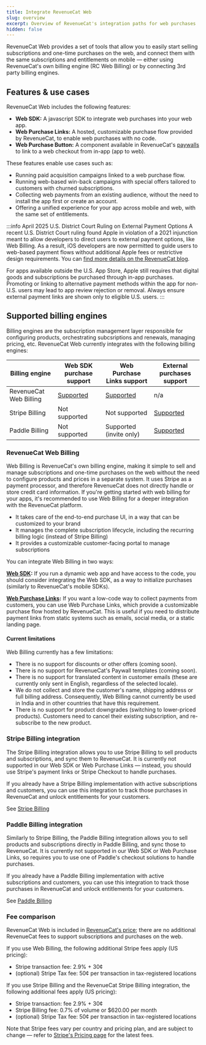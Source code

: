 ```yaml
---
title: Integrate RevenueCat Web
slug: overview
excerpt: Overview of RevenueCat's integration paths for web purchases
hidden: false
---
```


RevenueCat Web provides a set of tools that allow you to easily start selling subscriptions and one-time purchases on the web, and connect them with the same subscriptions and entitlements on mobile — either using RevenueCat's own billing engine (RC Web Billing) or by connecting 3rd party billing engines.

## Features & use cases

RevenueCat Web includes the following features:

- **Web SDK:** A javascript SDK to integrate web purchases into your web app.
- **Web Purchase Links:** A hosted, customizable purchase flow provided by RevenueCat, to enable web purchases with no code.
- **Web Purchase Button:** A component available in RevenueCat's [paywalls](/tools/paywalls) to link to a web checkout from in-app (app to web).

These features enable use cases such as:

- Running paid acquisition campaigns linked to a web purchase flow.
- Running web-based win-back campaigns with special offers tailored to customers with churned subscriptions.
- Collecting web payments from an existing audience, without the need to install the app first or create an account.
- Offering a unified experience for your app across mobile and web, with the same set of entitlements.

:::info April 2025 U.S. District Court Ruling on External Payment Options
A recent U.S. District Court ruling found Apple in violation of a 2021 injunction meant to allow developers to direct users to external payment options, like Web Billing. As a result, iOS developers are now permitted to guide users to web-based payment flows without additional Apple fees or restrictive design requirements. You can [find more details on the RevenueCat blog](https://revenuecat.com/blog/growth/introducing-web-paywall-buttons).

For apps available outside the U.S. App Store, Apple still requires that digital goods and subscriptions be purchased through in-app purchases. Promoting or linking to alternative payment methods within the app for non-U.S. users may lead to app review rejection or removal. Always ensure external payment links are shown only to eligible U.S. users.
:::

## Supported billing engines

Billing engines are the subscription management layer responsible for configuring products, orchestrating subcsriptions and renewals, managing pricing, etc. RevenueCat Web currently integrates with the following billing engines:

| Billing engine         | Web SDK purchase support | Web Purchase Links support      | External purchases support          |
| ---------------------- | ------------------------ | ------------------------------- | ----------------------------------- |
| RevenueCat Web Billing | [Supported](web-sdk)     | [Supported](web-purchase-links) | n/a                                 |
| Stripe Billing         | Not supported            | Not supported                   | [Supported](../integrations/stripe) |
| Paddle Billing         | Not supported            | Supported (invite only)         | [Supported](../integrations/paddle) |

### RevenueCat Web Billing

Web Billing is RevenueCat's own billing engine, making it simple to sell and manage subscriptions and one-time purchases on the web without the need to configure products and prices in a separate system. It uses Stripe as a payment processor, and therefore RevenueCat does not directly handle or store credit card information. If you're getting started with web billing for your apps, it's recommended to use Web Billing for a deeper integration with the RevenueCat platform.

- It takes care of the end-to-end purchase UI, in a way that can be customized to your brand
- It manages the complete subscription lifecycle, including the recurring billing logic (instead of Stripe Billing)
- It provides a customizable customer-facing portal to manage subscriptions

You can integrate Web Billing in two ways:

**[Web SDK](web-sdk):** If you run a dynamic web app and have access to the code, you should consider integrating the Web SDK, as a way to initialize purchases (similarly to RevenueCat's mobile SDKs).

**[Web Purchase Links](web-purchase-links):** If you want a low-code way to collect payments from customers, you can use Web Purchase Links, which provide a customizable purchase flow hosted by RevenueCat. This is useful if you need to distribute payment links from static systems such as emails, social media, or a static landing page.

#### Current limitations

Web Billing currently has a few limitations:

- There is no support for discounts or other offers (coming soon).
- There is no support for RevenueCat's Paywall templates (coming soon).
- There is no support for translated content in customer emails (these are currently only sent in English, regardless of the selected locale).
- We do not collect and store the customer's name, shipping address or full billing address. Consequently, Web Billing cannot currently be used in India and in other countries that have this requirement.
- There is no support for product downgrades (switching to lower-priced products). Customers need to cancel their existing subscription, and re-subscribe to the new product.

### Stripe Billing integration

The Stripe Billing integration allows you to use Stripe Billing to sell products and subscriptions, and sync them to RevenueCat. It is currently not supported in our Web SDK or Web Purchase Links — instead, you should use Stripe's payment links or Stripe Checkout to handle purchases.

If you already have a Stripe Billing implementation with active subscriptions and customers, you can use this integration to track those purchases in RevenueCat and unlock entitlements for your customers.

See [Stripe Billing](/web/integrations/stripe)

### Paddle Billing integration

Similarly to Stripe Billing, the Paddle Billing integration allows you to sell products and subscriptions directly in Paddle Billing, and sync those to RevenueCat. It is currently not supported in our Web SDK or Web Purchase Links, so requires you to use one of Paddle's checkout solutions to handle purchases.

If you already have a Paddle Billing implementation with active subscriptions and customers, you can use this integration to track those purchases in RevenueCat and unlock entitlements for your customers.

See [Paddle Billing](/web/integrations/paddle)

### Fee comparison

RevenueCat Web is included in [RevenueCat's price](https://www.revenuecat.com/pricing); there are no additional RevenueCat fees to support subscriptions and purchases on the web.

If you use Web Billing, the following additional Stripe fees apply (US pricing):

- Stripe transaction fee: 2.9% + 30¢
- (optional) Stripe Tax fee: 50¢ per transaction in tax-registered locations

If you use Stripe Billing and the RevenueCat Stripe Billing integration, the following additional fees apply (US pricing):

- Stripe transaction: fee 2.9% + 30¢
- Stripe Billing fee: 0.7% of volume or $620.00 per month
- (optional) Stripe Tax fee: 50¢ per transaction in tax-registered locations

Note that Stripe fees vary per country and pricing plan, and are subject to change — refer to [Stripe's Pricing page](https://stripe.com/pricing) for the latest fees.
